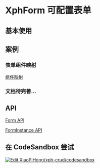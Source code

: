 
# XphForm 可配置表单

## 基本使用

<ExpandDemoWrapper rawStr={formRaw}>
  <FormDemos.Base />
</ExpandDemoWrapper>

## 案例

<Collapsible />

<Layout />

<ColProps />

### 表单组件映射

[组件映射](/docs/comp/form/properties/items)

### 文档待完善...

## API

[Form API](/docs/api/interfaces/IXphFormProps)

[FormInstance API](/docs/api/interfaces/IXphFormActionType)

## 在 CodeSandbox 尝试

[![Edit XiaoPiHong/xph-crud/codesandbox](https://codesandbox.io/static/img/play-codesandbox.svg)](https://codesandbox.io/p/github/XiaoPiHong/xph-crud/codesandbox?embed=1&file=%2Fexamples%2Froutes%2Findex.tsx)
